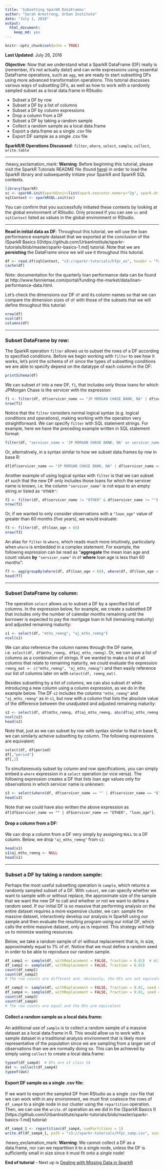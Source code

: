 ```yaml
---
title: 'Subsetting SparkR DataFrames'
author: "Sarah Armstrong, Urban Institute"
date: "July 1, 2016"
output: 
  html_document: 
    keep_md: yes
---
```


```r
knitr::opts_chunk$set(echo = TRUE)
```

**Last Updated**: July 26, 2016


**Objective**: Now that we understand what a SparkR DataFrame (DF) really is (remember, it's not actually data!) and can write expressions using essential DataFrame operations, such as `agg`, we are ready to start subsetting DFs using more advanced transformation operations. This tutorial discusses various ways of subsetting DFs, as well as how to work with a randomly sampled subset as a local data.frame in RStudio:

* Subset a DF by row
* Subset a DF by a list of columns
* Subset a DF by column expressions
* Drop a column from a DF
* Subset a DF by taking a random sample
* Collect a random sample as a local data.frame
* Export a data.frame as a single .csv file
* Export DF sample as a single .csv file

**SparkR/R Operations Discussed**: `filter`, `where`, `select`, `sample`, `collect`, `write.table`

***

:heavy_exclamation_mark: **Warning**: Before beginning this tutorial, please visit the SparkR Tutorials README file (found [here](https://github.com/UrbanInstitute/sparkr-tutorials/blob/master/README.md)) in order to load the SparkR library and subsequently initiate your SparkR and SparkR SQL contexts.

```r
library(SparkR)
sc <- sparkR.init(sparkEnvir=list(spark.executor.memory="2g", spark.driver.memory="1g", spark.driver.maxResultSize="1g"), sparkPackages="com.databricks:spark-csv_2.10:1.4.0")
sqlContext <- sparkRSQL.init(sc)
```

You can confirm that you successfully initiated these contexts by looking at the global environment of RStudio. Only proceed if you can see `sc` and `sqlContext` listed as values in the global environment or RStudio.

***

**Read in initial data as DF**: Throughout this tutorial, we will use the loan performance example dataset that we exported at the conclusion of the (SparkR Basics I)[https://github.com/UrbanInstitute/sparkr-tutorials/blob/master/sparkr-basics-1.md] tutorial. Note that we are __persisting__ the DataFrame since we will use it throughout this tutorial.

```r
df <- read.df(sqlContext, "s3://sparkr-tutorials/hfpc_ex", header = "false", inferSchema = "true")
cache(df)
```

_Note_: documentation for the quarterly loan performance data can be found at http://www.fanniemae.com/portal/funding-the-market/data/loan-performance-data.html.

Let's check the dimensions our DF `df` and its column names so that we can compare the dimension sizes of `df` with those of the subsets that we will  define throughout this tutorial:

```r
nrow(df)
ncol(df)
columns(df)
```

***


### Subset DataFrame by row:

The SparkR operation `filter` allows us to subset the rows of a DF according to specified conditions. Before we begin working with `filter` to see how it works, let's print the schema of `df` since the types of subsetting conditions we are able to specify depend on the datatype of each column in the DF: 

```r
printSchema(df)
```

We can subset `df` into a new DF, `f1`, that includes only those loans for which JPMorgan Chase is the servicer with the expression:

```r
f1 <- filter(df, df$servicer_name == "JP MORGAN CHASE BANK, NA" | df$servicer_name == "JPMORGAN CHASE BANK, NA" | df$servicer_name == "JPMORGAN CHASE BANK, NATIONAL ASSOCIATION")
nrow(f1)
```

Notice that the `filter` considers normal logical syntax (e.g. logical conditions and operations), making working with the operation very straightforward. We can specify `filter` with SQL statement strings. For example, here we have the preceding example written in SQL statement format:

```r
filter(df, "servicer_name = 'JP MORGAN CHASE BANK, NA' or servicer_name = 'JPMORGAN CHASE BANK, NA' or servicer_name = 'JPMORGAN CHASE BANK, NATIONAL ASSOCIATION'")
```

Or, alternatively, in a syntax similar to how we subset data.frames by row in base R:

```r
df[df$servicer_name == "JP MORGAN CHASE BANK, NA" | df$servicer_name == "JPMORGAN CHASE BANK, NA" | df$servicer_name == "JPMORGAN CHASE BANK, NATIONAL ASSOCIATION",]
```

Another example of using logical syntax with `filter` is that we can subset `df` such that the new DF only includes those loans for which the servicer name is known, i.e. the column `"servicer_name"` is not equa to an empty string or listed as `"OTHER"`:

```r
f2 <- filter(df, df$servicer_name != "OTHER" & df$servicer_name != "")
nrow(f2)
```

Or, if we wanted to only consider observations with a `"loan_age"` value of greater than 60 months (five years), we would evaluate:

```r
f3 <- filter(df, df$loan_age > 60)
nrow(f3)
```

An alias for `filter` is `where`, which reads much more intuitively, particularly when `where` is embedded in a complex statement. For example, the following expression can be read as "__aggregate__ the mean loan age and count values __by__ `"servicer_name"` in `df` __where__ loan age is less than 60 months":

```r
f7 <- agg(groupBy(where(df, df$loan_age < 60), where(df, df$loan_age < 60)$servicer_name), loan_age_avg = avg(where(df, df$loan_age < 60)$loan_age), count = n(where(df, df$loan_age < 60)$loan_age))
head(f7)
```

***


### Subset DataFrame by column:

The operation `select` allows us to subset a DF by a specified list of columns. In the expression below, for example, we create a subsetted DF that includes only the number of calendar months remaining until the borrower is expected to pay the mortgage loan in full (remaining maturity) and adjusted remaining maturity:

```r
s1 <- select(df, "mths_remng", "aj_mths_remng")
ncol(s1)
```

We can also reference the column names through the DF name, i.e. `select(df, df$mths_remng, df$aj_mths_remng)`. Or, we can save a list of columns as a combination of strings. If we wanted to make a list of all columns that relate to remaining maturity, we could evaluate the expression `remng_mat <- c("mths_remng", "aj_mths_remng")` and then easily reference our list of columns later on with `select(df, remng_mat)`.


Besides subsetting by a list of columns, we can also subset `df` while introducing a new column using a column expression, as we do in the example below. The DF `s2` includes the columns `"mths_remng"` and `"aj_mths_remng"` as in `s1`, but now with a column that lists the absolute value of the difference between the unadjusted and adjusted remaining maturity:

```r
s2 <- select(df, df$mths_remng, df$aj_mths_remng, abs(df$aj_mths_remng - df$mths_remng))
ncol(s2)
head(s2)
```

Note that, just as we can subset by row with syntax similar to that in base R, we can similarly acheive subsetting by column. The following expressions are equivalent:

```r
select(df, df$period)
df[,"period"]
df[,2]
```

To simultaneously subset by column and row specifications, you can simply embed a `where` expression in a `select` operation (or vice versa). The following expression creates a DF that lists loan age values only for observations in which servicer name is unknown:

```r
s3 <- select(where(df, df$servicer_name == "" | df$servicer_name == "OTHER"), "loan_age")
head(s3)
```

Note that we could have also written the above expression as `df[df$servicer_name == "" | df$servicer_name == "OTHER", "loan_age"]`.


#### Drop a column from a DF:

We can drop a column from a DF very simply by assigning `NULL` to a DF column. Below, we drop `"aj_mths_remng"` from `s1`:

```r
head(s1)
s1$aj_mths_remng <- NULL
head(s1)
```

***


### Subset a DF by taking a random sample:

Perhaps the most useful subsetting operation is `sample`, which returns a randomly sampled subset of a DF. With `subset`, we can specify whether we want to sample with or without replace, the approximate size of the sample that we want the new DF to call and whether or not we want to define a random seed. If our initial DF is so massive that performing analysis on the entire dataset requires a more expensive cluster, we can: sample the massive dataset, interactively develop our analysis in SparkR using our sample and then evaluate the resulting program using our initial DF, which calls the entire massive dataset, only as is required. This strategy will help us to minimize wasting resources.

Below, we take a random sample of `df` without replacement that is, in size, approximately equal to 1% of `df`. Notice that we must define a random seed in order to be able to reproduce our random sample.

```r
df_samp1 <- sample(df, withReplacement = FALSE, fraction = 0.01)  # Without set seed
df_samp2 <- sample(df, withReplacement = FALSE, fraction = 0.01)
count(df_samp1)
count(df_samp2)
# The row counts are different and, obviously, the DFs are not equivalent

df_samp3 <- sample(df, withReplacement = FALSE, fraction = 0.01, seed = 0)  # With set seed
df_samp4 <- sample(df, withReplacement = FALSE, fraction = 0.01, seed = 0)
count(df_samp3)
count(df_samp4)
# The row counts are equal and the DFs are equivalent
```


#### Collect a random sample as a local data.frame:

An additional use of `sample` is to collect a random sample of a massive dataset as a local data.frame in R. This would allow us to work with a sample dataset in a traditional analysis environment that is likely more representative of the population since we are sampling from a larger set of observations than we are normally doing so. This can be achieved by simply using `collect` to create a local data.frame:

```r
typeof(df_samp4)  # DFs are of class S4
dat <- collect(df_samp4)
typeof(dat)
```

#### Export DF sample as a single .csv file:

If we want to export the sampled DF from RStudio as a single .csv file that we can work with in any environment, we must first coalesce the rows of `df_samp4` to a single node in our cluster using the `repartition` operation. Then, we can use the `write.df` operation as we did in the (SparkR Basics I)[https://github.com/UrbanInstitute/sparkr-tutorials/blob/master/sparkr-basics-1.md] tutorial:

```r
df_samp4_1 <- repartition(df_samp4, numPartitions = 1)
write.df(df_samp4_1, path = "s3://sparkr-tutorials/hfpc_samp.csv", source = "com.databricks.spark.csv", mode = "overwrite")
```

:heavy_exclamation_mark: __Warning__: We cannot collect a DF as a data.frame, nor can we repartition it to a single node, unless the DF is sufficiently small in size since it must fit onto a _single_ node!

__End of tutorial__ - Next up is [Dealing with Missing Data in SparkR](https://github.com/UrbanInstitute/sparkr-tutorials/blob/master/missing-data.md)